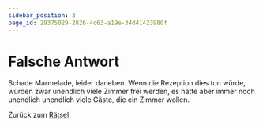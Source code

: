 ```yaml
---
sidebar_position: 3
page_id: 29375029-2826-4c63-a19e-34d41423980f
---
```


# Falsche Antwort

Schade Marmelade, leider daneben.&#x20;
Wenn die Rezeption dies tun würde, würden zwar unendlich viele Zimmer frei werden, es hätte aber immer noch unendlich unendlich viele Gäste, die ein Zimmer wollen.

Zurück zum [Rätsel](https://mint-26e.gbsl.website/fkqzke)